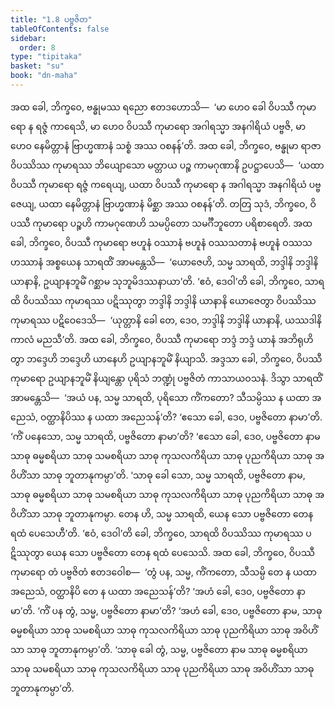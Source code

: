 ```yaml
---
title: "1.8 ပဗ္ဗဇိတ"
tableOfContents: false
sidebar:
  order: 8
type: "tipitaka"
basket: "su"
book: "dn-maha"
---
```



<DynamicBreadcrumb />

<Division number="52" book="dn-maha" e="ch" v="7" p="23">

<Paragraph number="105" book="dn-maha">
အထ ခေါ, ဘိက္ခဝေ, ဗန္ဓုမဿ ရညော ဧတဒဟောသိ—  ‘မာ ဟေဝ ခေါ ဝိပဿီ ကုမာရော န ရဇ္ဇံ ကာရေသိ, မာ ဟေဝ ဝိပဿီ ကုမာရော အဂါရသ္မာ အနဂါရိယံ ပဗ္ဗဇိ, မာ ဟေဝ နေမိတ္တာနံ ဗြာဟ္မဏာနံ သစ္စံ အဿ ဝစနန်’တိ. အထ ခေါ, ဘိက္ခဝေ, ဗန္ဓုမာ ရာဇာ ဝိပဿိဿ ကုမာရဿ ဘိယျောသော မတ္တာယ ပဉ္စ ကာမဂုဏာနိ ဥပဋ္ဌာပေသိ—  ‘ယထာ ဝိပဿီ ကုမာရော ရဇ္ဇံ ကရေယျ, ယထာ ဝိပဿီ ကုမာရော န အဂါရသ္မာ အနဂါရိယံ ပဗ္ဗဇေယျ, ယထာ နေမိတ္တာနံ ဗြာဟ္မဏာနံ မိစ္ဆာ အဿ ဝစနန်’တိ.
</Paragraph>

<Paragraph number="106" book="dn-maha">
တတြ သုဒံ, ဘိက္ခဝေ, ဝိပဿီ ကုမာရော ပဉ္စဟိ ကာမဂုဏေဟိ သမပ္ပိတော သမင်္ဂီဘူတော ပရိစာရေတိ. အထ ခေါ, ဘိက္ခဝေ, ဝိပဿီ ကုမာရော ဗဟူနံ ဝဿာနံ ဗဟူနံ ဝဿသတာနံ ဗဟူနံ ဝဿသဟဿာနံ အစ္စယေန သာရထိံ အာမန္တေသိ—  ‘ယောဇေဟိ, သမ္မ သာရထိ, ဘဒ္ဒါနိ ဘဒ္ဒါနိ ယာနာနိ, ဥယျာနဘူမိံ ဂစ္ဆာမ သုဘူမိဒဿနာယာ’တိ. ‘ဧဝံ, ဒေဝါ’တိ ခေါ, ဘိက္ခဝေ, သာရထိ ဝိပဿိဿ ကုမာရဿ ပဋိဿုတွာ ဘဒ္ဒါနိ ဘဒ္ဒါနိ ယာနာနိ ယောဇေတွာ ဝိပဿိဿ ကုမာရဿ ပဋိဝေဒေသိ—  ‘ယုတ္တာနိ ခေါ တေ, ဒေဝ, ဘဒ္ဒါနိ ဘဒ္ဒါနိ ယာနာနိ, ယဿဒါနိ ကာလံ မညသီ’တိ. အထ ခေါ, ဘိက္ခဝေ, ဝိပဿီ ကုမာရော ဘဒ္ဒံ ဘဒ္ဒံ ယာနံ အဘိရုဟိတွာ ဘဒ္ဒေဟိ ဘဒ္ဒေဟိ ယာနေဟိ ဥယျာနဘူမိံ နိယျာသိ.
</Paragraph>

</Division>
<Division number="53" book="dn-maha" e="ch" v="7" p="24">

<Paragraph number="107" book="dn-maha">
အဒ္ဒသာ ခေါ, ဘိက္ခဝေ, ဝိပဿီ ကုမာရော ဥယျာနဘူမိံ နိယျန္တော ပုရိသံ ဘဏ္ဍုံ ပဗ္ဗဇိတံ ကာသာယဝသနံ. ဒိသွာ သာရထိံ အာမန္တေသိ—  ‘အယံ ပန, သမ္မ သာရထိ, ပုရိသော ကိံကတော? သီသမ္ပိဿ န ယထာ အညေသံ, ဝတ္ထာနိပိဿ န ယထာ အညေသန်’တိ? ‘ဧသော ခေါ, ဒေဝ, ပဗ္ဗဇိတော နာမာ’တိ. ‘ကိံ ပနေသော, သမ္မ သာရထိ, ပဗ္ဗဇိတော နာမာ’တိ? ‘ဧသော ခေါ, ဒေဝ, ပဗ္ဗဇိတော နာမ သာဓု ဓမ္မစရိယာ သာဓု သမစရိယာ သာဓု ကုသလကိရိယာ သာဓု ပုညကိရိယာ သာဓု အဝိဟိံသာ သာဓု ဘူတာနုကမ္ပာ’တိ. ‘သာဓု ခေါ သော, သမ္မ သာရထိ, ပဗ္ဗဇိတော နာမ, သာဓု ဓမ္မစရိယာ သာဓု သမစရိယာ သာဓု ကုသလကိရိယာ သာဓု ပုညကိရိယာ သာဓု အဝိဟိံသာ သာဓု ဘူတာနုကမ္ပာ. တေန ဟိ, သမ္မ သာရထိ, ယေန သော ပဗ္ဗဇိတော တေန ရထံ ပေသေဟီ’တိ. ‘ဧဝံ, ဒေဝါ’တိ ခေါ, ဘိက္ခဝေ, သာရထိ ဝိပဿိဿ ကုမာရဿ ပဋိဿုတွာ ယေန သော ပဗ္ဗဇိတော တေန ရထံ ပေသေသိ. အထ ခေါ, ဘိက္ခဝေ, ဝိပဿီ ကုမာရော တံ ပဗ္ဗဇိတံ ဧတဒဝေါစ—  ‘တွံ ပန, သမ္မ, ကိံကတော, သီသမ္ပိ တေ န ယထာ အညေသံ, ဝတ္ထာနိပိ တေ န ယထာ အညေသန်’တိ? ‘အဟံ ခေါ, ဒေဝ, ပဗ္ဗဇိတော နာမာ’တိ. ‘ကိံ ပန တွံ, သမ္မ, ပဗ္ဗဇိတော နာမာ’တိ? ‘အဟံ ခေါ, ဒေဝ, ပဗ္ဗဇိတော နာမ, သာဓု ဓမ္မစရိယာ သာဓု သမစရိယာ သာဓု ကုသလကိရိယာ သာဓု ပုညကိရိယာ သာဓု အဝိဟိံသာ သာဓု ဘူတာနုကမ္ပာ’တိ. ‘သာဓု ခေါ တွံ, သမ္မ, ပဗ္ဗဇိတော နာမ သာဓု ဓမ္မစရိယာ သာဓု သမစရိယာ သာဓု ကုသလကိရိယာ သာဓု ပုညကိရိယာ သာဓု အဝိဟိံသာ သာဓု ဘူတာနုကမ္ပာ’တိ.
</Paragraph>
</Division>